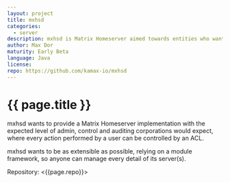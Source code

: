 ```yaml
---
layout: project
title: mxhsd
categories:
  - server
description: mxhsd is Matrix Homeserver aimed towards entities who want to have in-depth control of their servers
author: Max Dor
maturity: Early Beta
language: Java
license: 
repo: https://github.com/kamax-io/mxhsd
---
```


# {{ page.title }}
mxhsd wants to provide a Matrix Homeserver implementation with the expected level of admin, control and auditing corporations would expect, where every action performed by a user can be controlled by an ACL.

mxhsd wants to be as extensible as possible, relying on a module framework, so anyone can manage every detail of its server(s).

Repository: <{{page.repo}}>
